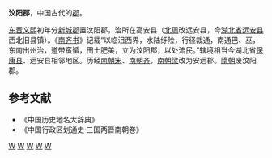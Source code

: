 '''汶阳郡'''，中国古代的[[郡|郡]]。

[[东晋|东晋]][[义熙_(东晋)|义熙]]初年分[[新城郡_(曹魏)|新城郡]]置汶阳郡，治所在高安县（[[北周|北周]]改远安县，今[[湖北省|湖北省]][[远安县|远安县]]西北旧县镇）。《[[南齐书|南齐书]]》记载“以临沮西界，水陆纡险，行径裁通，南通巴、巫，东南出州治，道带蛮蜑，田土肥美，立为汶阳郡，以处流民。”辖境相当今湖北省[[保康县|保康县]]、远安县相邻地区。历经[[南朝宋|南朝宋]]、[[南朝齐|南朝齐]]，[[南朝梁|南朝梁]]改为安远郡。[[隋朝|隋朝]]废汶阳郡。         
==参考文献==
* 《中国历史地名大辞典》
* 《中国行政区划通史·三国两晋南朝卷》
{{晋朝行政区划|nocat}}
{{南朝行政区划|nocat}}
[[Category:东晋的郡|W]]
[[Category:南北朝的郡|W]]
[[Category:湖北的郡|W]]
[[Category:襄阳行政区划史|W]]
[[Category:宜昌行政区划史|W]]
